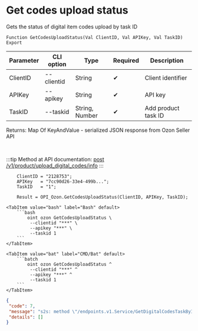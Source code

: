 ﻿---
sidebar_position: 19
---


# Get codes upload status
 Gets the status of digital item codes upload by task ID



`Function GetCodesUploadStatus(Val ClientID, Val APIKey, Val TaskID) Export`

  | Parameter | CLI option | Type | Required | Description |
  |-|-|-|-|-|
  | ClientID | --clientid | String | &#x2714; | Client identifier |
  | APIKey | --apikey | String | &#x2714; | API key |
  | TaskID | --taskid | String, Number | &#x2714; | Add product task ID |

  
  Returns:  Map Of KeyAndValue - serialized JSON response from Ozon Seller API

<br/>

:::tip
Method at API documentation: [post /v1/product/upload_digital_codes/info](https://docs.ozon.ru/api/seller/#operation/ProductAPI_UploadDigitalCodeInfo)
:::
<br/>


```bsl title="1C:Enterprise/OneScript code example"
    ClientID = "2128753";
    APIKey   = "7cc90d26-33e4-499b...";
    TaskID   = "1";

    Result = OPI_Ozon.GetCodesUploadStatus(ClientID, APIKey, TaskID);
```
 

 <Tabs>
  
    <TabItem value="bash" label="Bash" default>
        ```bash
            oint ozon GetCodesUploadStatus \
             --clientid "***" \
             --apikey "***" \
             --taskid 1
        ```
    </TabItem>
  
    <TabItem value="bat" label="CMD/Bat" default>
        ```batch
            oint ozon GetCodesUploadStatus ^
             --clientid "***" ^
             --apikey "***" ^
             --taskid 1
        ```
    </TabItem>
</Tabs>


```json title="Result"
{
 "code": 7,
 "message": "s2s: method \"/endpoints.v1.Service/GetDigitalCodesTaskByID\" is not allowed for the provided access tokens: permission denied",
 "details": []
}
```
